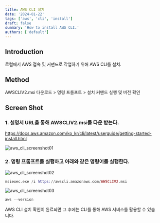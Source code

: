 ```yaml
---
title: AWS CLI 설치
date: '2024-01-22'
tags: ['aws', 'cli', 'install']
draft: false
summary: 'How to install AWS CLI.'
authors: ['default']
---
```


## Introduction

로컬에서 AWS 접속 및 커맨드로 작업하기 위해 AWS CLI를 설치.

## Method

AWSCLIV2.msi 다운로드 > 명령 프롬프트 > 설치 커맨드 실행 및 버전 확인

## Screen Shot

### 1. 설명서 URL을 통해 AWSCLIV2.msi를 다운 받는다.

https://docs.aws.amazon.com/ko_kr/cli/latest/userguide/getting-started-install.html

![aws_cli_screenshot01](https://github.com/bohemianmoon5/Mason_Blog/assets/65845572/97701e6d-8005-4a5b-bdfb-d4d0f7886088)

### 2. 명령 프롬프트를 실행하고 아래와 같은 명령어를 실행한다.

![aws_cli_screenshot02](https://github.com/bohemianmoon5/Mason_Blog/assets/65845572/db40367b-3387-4633-a55a-7808ce0a64f0)

```ex
msiexec.exe /i https://awscli.amazonaws.com/AWSCLIV2.msi
```

![aws_cli_screenshot03](https://github.com/bohemianmoon5/Mason_Blog/assets/65845572/f4be8367-8e61-43da-a0a3-2a7b7c9e4198)

```ex
aws --version
```

AWS CLI 설치 확인이 완료되면 그 후에는 CLI를 통해 AWS 서비스를 활용할 수 있습니다.